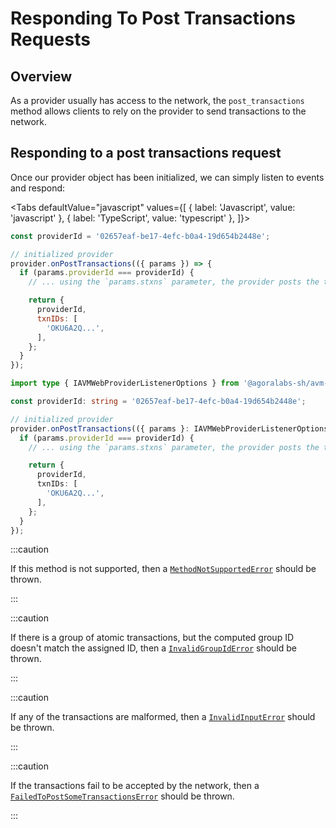 
# Responding To Post Transactions Requests

<TOCInline
  maxHeadingLevel={4}
  toc={toc}
/>

## Overview

As a provider usually has access to the network, the `post_transactions` method allows clients to rely on the provider to send transactions to the network.

## Responding to a post transactions request

Once our provider object has been initialized, we can simply listen to events and respond:

<Tabs
  defaultValue="javascript"
  values={[
    { label: 'Javascript', value: 'javascript' },
    { label: 'TypeScript', value: 'typescript' },
  ]}>
  <TabItem value="javascript">

```js
const providerId = '02657eaf-be17-4efc-b0a4-19d654b2448e';

// initialized provider
provider.onPostTransactions(({ params }) => {
  if (params.providerId === providerId) {
    // ... using the `params.stxns` parameter, the provider posts the transactions to the network and returns the transaction ids

    return {
      providerId,
      txnIDs: [
        'OKU6A2Q...',
      ],
    };
  }
});
```

  </TabItem>
  <TabItem value="typescript">

```typescript
import type { IAVMWebProviderListenerOptions } from '@agoralabs-sh/avm-web-provider';

const providerId: string = '02657eaf-be17-4efc-b0a4-19d654b2448e';

// initialized provider
provider.onPostTransactions(({ params }: IAVMWebProviderListenerOptions) => {
  if (params.providerId === providerId) {
    // ... using the `params.stxns` parameter, the provider posts the transactions to the network and returns the transaction ids

    return {
      providerId,
      txnIDs: [
        'OKU6A2Q...',
      ],
    };
  }
});
```

  </TabItem>
</Tabs>

:::caution

If this method is not supported, then a [`MethodNotSupportedError`](../../api-reference/errors#methodnotsupportederror) should be thrown.

:::

:::caution

If there is a group of atomic transactions, but the computed group ID doesn't match the assigned ID, then a [`InvalidGroupIdError`](../../api-reference/errors#invalidgroupiderror) should be thrown.

:::

:::caution

If any of the transactions are malformed, then a [`InvalidInputError`](../../api-reference/errors#invalidinputerror) should be thrown.

:::

:::caution

If the transactions fail to be accepted by the network, then a [`FailedToPostSomeTransactionsError`](../../api-reference/errors#failedtopostsometransactionserror) should be thrown.

:::

